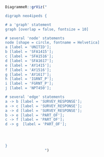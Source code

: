 ```r
DiagrammeR::grViz("

digraph neo4ipeds {

# a 'graph' statement
graph [overlap = false, fontsize = 10]

# several 'node' statements
node [shape = circle, fontname = Helvetica]
a [label = 'UNITID'];
b [label = 'SFA1415'];
c [label = 'SFA1516'];
d [label = 'SFA1617'];
e [label = 'AY1415'];
f [label = 'AY1516'];
g [label = 'AY1617'];
h [label = 'IGRNT_P'];
i [label = 'FGRNT_P'];
j [label = 'NPT450'];

# several 'edge' statements
a -> b [label = 'SURVEY_RESPONSE'];
a -> c [label = 'SURVEY_RESPONSE'];
a -> d [label = 'SURVEY_RESPONSE'];
b -> e [label = 'PART_OF'];
c -> f [label = 'PART_OF'];
d -> g  [label = 'PART_OF'];




}
                  ")
```
